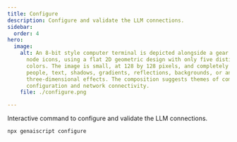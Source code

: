 ```yaml
---
title: Configure
description: Configure and validate the LLM connections.
sidebar:
  order: 4
hero:
  image:
    alt: An 8-bit style computer terminal is depicted alongside a gear and network
      node icons, using a flat 2D geometric design with only five distinct
      colors. The image is small, at 128 by 128 pixels, and completely avoids
      people, text, shadows, gradients, reflections, backgrounds, or any
      three-dimensional effects. The composition suggests themes of computer
      configuration and network connectivity.
    file: ./configure.png

---
```


Interactive command to configure and validate the LLM connections.

```bash
npx genaiscript configure
```
